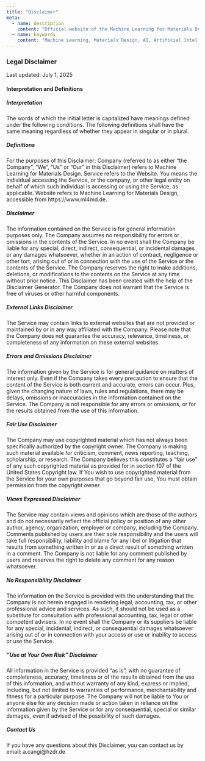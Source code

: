 ```yaml
---
title: "Disclaimer"
meta:
  - name: description
    content: "Official website of the Machine Learning for Materials Design (ML4MD) Lab, led by Attila Cangi. Legal disclaimer section."
  - name: keywords
    content: "Machine Learning, Materials Design, AI, Artificial Intelligence, Cangi Lab, Disclaimer"
---
```


### Legal Disclaimer
Last updated: July 1, 2025

#### Interpretation and Definitions
##### Interpretation
The words of which the initial letter is capitalized have meanings defined under the following conditions. The following definitions shall have the same meaning regardless of whether they appear in singular or in plural.

##### Definitions
For the purposes of this Disclaimer:
Company (referred to as either "the Company", "We", "Us" or "Our" in this Disclaimer) refers to Machine Learning for Materials Design.
Service refers to the Website.
You means the individual accessing the Service, or the company, or other legal entity on behalf of which such individual is accessing or using the Service, as applicable.
Website refers to Machine Learning for Materials Design, accessible from https://www.ml4md.de.

##### Disclaimer
The information contained on the Service is for general information purposes only.
The Company assumes no responsibility for errors or omissions in the contents of the Service.
In no event shall the Company be liable for any special, direct, indirect, consequential, or incidental damages or any damages whatsoever, whether in an action of contract, negligence or other tort, arising out of or in connection with the use of the Service or the contents of the Service. The Company reserves the right to make additions, deletions, or modifications to the contents on the Service at any time without prior notice. This Disclaimer has been created with the help of the Disclaimer Generator.
The Company does not warrant that the Service is free of viruses or other harmful components.

##### External Links Disclaimer
The Service may contain links to external websites that are not provided or maintained by or in any way affiliated with the Company.
Please note that the Company does not guarantee the accuracy, relevance, timeliness, or completeness of any information on these external websites.

##### Errors and Omissions Disclaimer
The information given by the Service is for general guidance on matters of interest only. Even if the Company takes every precaution to ensure that the content of the Service is both current and accurate, errors can occur. Plus, given the changing nature of laws, rules and regulations, there may be delays, omissions or inaccuracies in the information contained on the Service.
The Company is not responsible for any errors or omissions, or for the results obtained from the use of this information.

##### Fair Use Disclaimer
The Company may use copyrighted material which has not always been specifically authorized by the copyright owner. The Company is making such material available for criticism, comment, news reporting, teaching, scholarship, or research.
The Company believes this constitutes a "fair use" of any such copyrighted material as provided for in section 107 of the United States Copyright law.
If You wish to use copyrighted material from the Service for your own purposes that go beyond fair use, You must obtain permission from the copyright owner.

##### Views Expressed Disclaimer
The Service may contain views and opinions which are those of the authors and do not necessarily reflect the official policy or position of any other author, agency, organization, employer or company, including the Company.
Comments published by users are their sole responsibility and the users will take full responsibility, liability and blame for any libel or litigation that results from something written in or as a direct result of something written in a comment. The Company is not liable for any comment published by users and reserves the right to delete any comment for any reason whatsoever.

##### No Responsibility Disclaimer
The information on the Service is provided with the understanding that the Company is not herein engaged in rendering legal, accounting, tax, or other professional advice and services. As such, it should not be used as a substitute for consultation with professional accounting, tax, legal or other competent advisers.
In no event shall the Company or its suppliers be liable for any special, incidental, indirect, or consequential damages whatsoever arising out of or in connection with your access or use or inability to access or use the Service.

##### "Use at Your Own Risk" Disclaimer
All information in the Service is provided "as is", with no guarantee of completeness, accuracy, timeliness or of the results obtained from the use of this information, and without warranty of any kind, express or implied, including, but not limited to warranties of performance, merchantability and fitness for a particular purpose.
The Company will not be liable to You or anyone else for any decision made or action taken in reliance on the information given by the Service or for any consequential, special or similar damages, even if advised of the possibility of such damages.

##### Contact Us
If you have any questions about this Disclaimer, you can contact us by email: a.cangi@hzdr.de